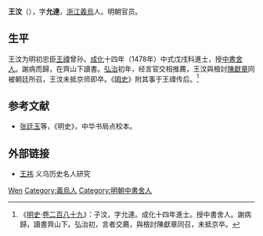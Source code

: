 '''王汶'''（{{bd|1433年||1489年|catIdx=Wang王}}），字'''允達'''，[[浙江|浙江]][[義烏|義烏]]人。明朝官员。

==生平==
王汶为明初忠臣[[王祎_(明朝)|王禕]]曾孙。[[成化|成化]]十四年（1478年）中式戊戌科進士，授[[中書舍人|中書舍人]]。謝病而歸，在齊山下讀書。[[弘治_(明)|弘治]]初年，经言官交相推薦，王汶與檢討[[陳獻章|陳獻章]]同被朝廷所召，王汶未抵京师即卒。《[[明史|明史]]》附其事于王禕传后。<ref>《[[明史|明史]]·[[s:明史/卷289|卷二百八十九]]》：子汶，字允達。成化十四年進士。授中書舍人。謝病歸，讀書齊山下。弘治初，言者交薦，與檢討陳獻章同召，未抵京卒。</ref>

== 参考文献 ==
{{reflist}}
*[[张廷玉|张廷玉]]等，《明史》，中华书局点校本。

== 外部链接 ==
* [http://www.ywxh.cn/classweb/2003819/19lunweng/wanwei.htm 王祎]{{Dead link|date=2018年9月 |bot=InternetArchiveBot |fix-attempted=yes }} 义乌历史名人研究

{{成化十四年戊戌科殿試金榜}}

{{Authority control}}
{{DEFAULTSORT:Wang王}}
[[Category:王姓|Wen]]
[[Category:義烏人|Category:義烏人]]
[[Category:明朝中書舍人|Category:明朝中書舍人]]

{{明朝人物小作品}}